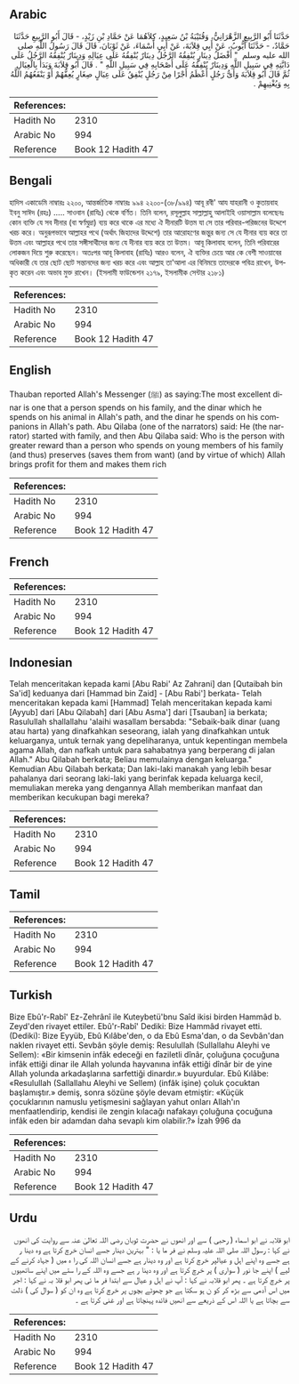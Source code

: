 ## Arabic


<div dir="rtl" lang="ar" style={{fontSize:'larger',backgroundColor:'#f8f9fa',padding:20}}>
حَدَّثَنَا أَبُو الرَّبِيعِ الزَّهْرَانِيُّ، وَقُتَيْبَةُ بْنُ سَعِيدٍ، كِلاَهُمَا عَنْ حَمَّادِ بْنِ زَيْدٍ، - قَالَ أَبُو الرَّبِيعِ حَدَّثَنَا حَمَّادٌ، - حَدَّثَنَا أَيُّوبُ، عَنْ أَبِي قِلاَبَةَ، عَنْ أَبِي أَسْمَاءَ، عَنْ ثَوْبَانَ، قَالَ قَالَ رَسُولُ اللَّهِ صلى الله عليه وسلم ‏ "‏ أَفْضَلُ دِينَارٍ يُنْفِقُهُ الرَّجُلُ دِينَارٌ يُنْفِقُهُ عَلَى عِيَالِهِ وَدِينَارٌ يُنْفِقُهُ الرَّجُلُ عَلَى دَابَّتِهِ فِي سَبِيلِ اللَّهِ وَدِينَارٌ يُنْفِقُهُ عَلَى أَصْحَابِهِ فِي سَبِيلِ اللَّهِ ‏"‏ ‏.‏ قَالَ أَبُو قِلاَبَةَ وَبَدَأَ بِالْعِيَالِ ثُمَّ قَالَ أَبُو قِلاَبَةَ وَأَىُّ رَجُلٍ أَعْظَمُ أَجْرًا مِنْ رَجُلٍ يُنْفِقُ عَلَى عِيَالٍ صِغَارٍ يُعِفُّهُمْ أَوْ يَنْفَعُهُمُ اللَّهُ بِهِ وَيُغْنِيهِمْ ‏.‏
</div>
<div style={{backgroundColor:'#f8f9fa',padding:20, marginBottom: 10}}><table> <thead> <tr> <th>References:</th> <th></th> </tr> </thead> <tbody><tr><td>Hadith No</td><td>2310</td></tr><tr><td>Arabic No</td><td>994</td></tr><tr><td>Reference</td><td>Book 12 Hadith 47</td></tr></tbody></table></div>

## Bengali


<div dir="ltr" lang="bn" style={{fontSize:'larger',backgroundColor:'#f8f9fa',padding:20}}>
হাদিস একাডেমি নাম্বারঃ ২২০০, আন্তর্জাতিক নাম্বারঃ ৯৯৪ ২২০০-(৩৮/৯৯৪) আবূ রবী' আয যাহরানী ও কুতায়বাহ ইবনু সাঈদ (রহঃ) ..... সাওবান (রাযিঃ) থেকে বর্ণিত। তিনি বলেন, রসূলুল্লাহ সাল্লাল্লাহু আলাইহি ওয়াসাল্লাম বলেছেনঃ কোন ব্যক্তি যে সব দীনার (বা স্বর্ণমুদ্রা) ব্যয় করে থাকে এর মধ্যে ঐ দীনারটি উত্তম যা সে তার পরিবার-পরিজনের উদ্দেশে খরচ করে। অনুরূপভাবে আল্লাহর পথে (অর্থাৎ জিহাদের উদ্দেশে) তার আরোহণের জন্তুর জন্য সে যে দীনার ব্যয় করে তা উত্তম এবং আল্লাহর পথে তার সঙ্গীসাথীদের জন্য যে দীনার ব্যয় করে তা উত্তম। আবূ কিলাবাহ বলেন, তিনি পরিবারের লোকজন দিয়ে শুরু করেছেন। অতঃপর আবূ কিলাবাহ (রাযিঃ) আরও বলেন, ঐ ব্যক্তির চেয়ে আর কে বেশী সাওয়াবের অধিকারী যে তার ছোট ছোট সন্তানদের জন্য খরচ করে এবং আল্লাহ তা'আলা এর বিনিময়ে তাদেরকে পবিত্র রাখেন, উপকৃত করেন এবং অভাব মুক্ত রাখেন। (ইসলামী ফাউন্ডেশন ২১৭৯, ইসলামীক সেন্টার ২১৮১)
</div>
<div style={{backgroundColor:'#f8f9fa',padding:20, marginBottom: 10}}><table> <thead> <tr> <th>References:</th> <th></th> </tr> </thead> <tbody><tr><td>Hadith No</td><td>2310</td></tr><tr><td>Arabic No</td><td>994</td></tr><tr><td>Reference</td><td>Book 12 Hadith 47</td></tr></tbody></table></div>

## English


<div dir="ltr" lang="en" style={{fontSize:'larger',backgroundColor:'#f8f9fa',padding:20}}>
Thauban reported Allah's Messenger (ﷺ) as saying:The most excellent dinar is one that a person spends on his family, and the dinar which he spends on his animal in Allah's path, and the dinar he spends on his companions in Allah's path. Abu Qilaba (one of the narrators) said: He (the narrator) started with family, and then Abu Qilaba said: Who is the person with greater reward than a person who spends on young members of his family (and thus) preserves (saves them from want) (and by virtue of which) Allah brings profit for them and makes them rich
</div>
<div style={{backgroundColor:'#f8f9fa',padding:20, marginBottom: 10}}><table> <thead> <tr> <th>References:</th> <th></th> </tr> </thead> <tbody><tr><td>Hadith No</td><td>2310</td></tr><tr><td>Arabic No</td><td>994</td></tr><tr><td>Reference</td><td>Book 12 Hadith 47</td></tr></tbody></table></div>

## French


<div dir="ltr" lang="fr" style={{fontSize:'larger',backgroundColor:'#f8f9fa',padding:20}}>

</div>
<div style={{backgroundColor:'#f8f9fa',padding:20, marginBottom: 10}}><table> <thead> <tr> <th>References:</th> <th></th> </tr> </thead> <tbody><tr><td>Hadith No</td><td>2310</td></tr><tr><td>Arabic No</td><td>994</td></tr><tr><td>Reference</td><td>Book 12 Hadith 47</td></tr></tbody></table></div>

## Indonesian


<div dir="ltr" lang="id" style={{fontSize:'larger',backgroundColor:'#f8f9fa',padding:20}}>
Telah menceritakan kepada kami [Abu Rabi' Az Zahrani] dan [Qutaibah bin Sa'id] keduanya dari [Hammad bin Zaid] - [Abu Rabi'] berkata- Telah menceritakan kepada kami [Hammad] Telah menceritakan kepada kami [Ayyub] dari [Abu Qilabah] dari [Abu Asma'] dari [Tsauban] ia berkata; Rasulullah shallallahu 'alaihi wasallam bersabda: "Sebaik-baik dinar (uang atau harta) yang dinafkahkan seseorang, ialah yang dinafkahkan untuk keluarganya, untuk ternak yang depeliharanya, untuk kepentingan membela agama Allah, dan nafkah untuk para sahabatnya yang berperang di jalan Allah." Abu Qilabah berkata; Beliau memulainya dengan keluarga." Kemudian Abu Qilabah berkata; Dan laki-laki manakah yang lebih besar pahalanya dari seorang laki-laki yang berinfak kepada keluarga kecil, memuliakan mereka yang dengannya Allah memberikan manfaat dan memberikan kecukupan bagi mereka?
</div>
<div style={{backgroundColor:'#f8f9fa',padding:20, marginBottom: 10}}><table> <thead> <tr> <th>References:</th> <th></th> </tr> </thead> <tbody><tr><td>Hadith No</td><td>2310</td></tr><tr><td>Arabic No</td><td>994</td></tr><tr><td>Reference</td><td>Book 12 Hadith 47</td></tr></tbody></table></div>

## Tamil


<div dir="ltr" lang="ta" style={{fontSize:'larger',backgroundColor:'#f8f9fa',padding:20}}>

</div>
<div style={{backgroundColor:'#f8f9fa',padding:20, marginBottom: 10}}><table> <thead> <tr> <th>References:</th> <th></th> </tr> </thead> <tbody><tr><td>Hadith No</td><td>2310</td></tr><tr><td>Arabic No</td><td>994</td></tr><tr><td>Reference</td><td>Book 12 Hadith 47</td></tr></tbody></table></div>

## Turkish


<div dir="ltr" lang="tr" style={{fontSize:'larger',backgroundColor:'#f8f9fa',padding:20}}>
Bize Ebû'r-Rabî' Ez-Zehrânî ile Kuteybetü'bnu Saîd ikisi birden Hammâd b. Zeyd'den rivayet ettiler. Ebû'r-Rabî' Dediki: Bize Hammâd rivayet etti. (Dediki): Bize Eyyüb, Ebû Kılâbe'den, o da Ebû Esma'dan, o da Sevbân'dan naklen rivayet etti. Sevbân şöyle demiş: Resulullah (Sullallahu Aleyhi ve Sellem): «Bir kimsenin infâk edeceği en faziletli dînâr, çoluğuna çocuğuna infâk ettiği dinar ile Allah yolunda hayvanına infâk ettiği dînâr bir de yine Allah yolunda arkadaşlarına sarfettiği dinardır.» buyurdular. Ebû Kılâbe: «Resulullah (Sallallahu Aleyhi ve Sellem) (infâk işine) çoluk çocuktan başlamıştır.» demiş, sonra sözüne şöyle devam etmiştir: «Küçük çocuklarının namuslu yetişmesini sağlayan yahut onları Allah'ın menfaatlendirip, kendisi ile zengin kılacağı nafakayı çoluğuna çocuğuna infâk eden bir adamdan daha sevaplı kim olabilir.?» İzah 996 da
</div>
<div style={{backgroundColor:'#f8f9fa',padding:20, marginBottom: 10}}><table> <thead> <tr> <th>References:</th> <th></th> </tr> </thead> <tbody><tr><td>Hadith No</td><td>2310</td></tr><tr><td>Arabic No</td><td>994</td></tr><tr><td>Reference</td><td>Book 12 Hadith 47</td></tr></tbody></table></div>

## Urdu


<div dir="rtl" lang="ur" style={{fontSize:'larger',backgroundColor:'#f8f9fa',padding:20}}>
ابو قلابہ نے ابو اسماء ( رحبی ) سے اور انھوں نے حضرت ثوبان رضی اللہ تعالیٰ عنہ سے روایت کی انھوں نے کہا : رسول اللہ صلی اللہ علیہ وسلم نے فر ما یا : " بہترین دینار جسے انسان خرچ کرتا ہے وہ دینا ر ہے جسے وہ اپنے اہل و عیالپر خرچ کرتا ہے اور وہ دینار ہے جسے انسان اللہ کی را ہ میں ( جہاد کرنے کے لیے ) اپنے جا نور ( سواری ) پر خرچ کرتا ہے اور وہ دینا ر ہے جسے وہ اللہ کے را ستے میں اپنے ساتھیوں پر خرچ کرتا ہے ۔ پھر ابو قلابہ نے کہا : آپ نے اہل و عیال سے ابتدا فر ما ئی پھر ابو قلا بہ نے کہا : اجر میں اس آدمی سے بڑھ کر کو ن ہو سکتا ہے جو چھوٹے بچوں پر خرچ کرتا ہے وہ ان کو ( سوال کی ) ذلت سے بچاتا ہے یا اللہ اس کے ذریعے سے انھیں فائدہ پہنچاتا ہے اور غنی کرتا ہے ۔
</div>
<div style={{backgroundColor:'#f8f9fa',padding:20, marginBottom: 10}}><table> <thead> <tr> <th>References:</th> <th></th> </tr> </thead> <tbody><tr><td>Hadith No</td><td>2310</td></tr><tr><td>Arabic No</td><td>994</td></tr><tr><td>Reference</td><td>Book 12 Hadith 47</td></tr></tbody></table></div>